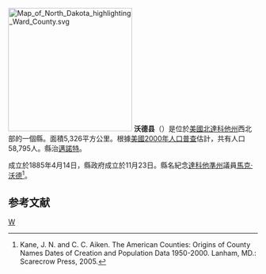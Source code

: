 {{noteTA
|T=zh-hans:沃德县 (北达科他州);zh-hk:沃德縣 (北達科他州);zh-tw:沃德郡 (北達科他州);
|1=zh-hans:县;zh-hk:縣;zh-tw:郡;
}}

{{Otheruses|沃德縣|subject=美國北達科他州的一個縣|other=同名的縣}}
[[File:Map_of_North_Dakota_highlighting_Ward_County.svg|250px]]
'''沃德县'''（{{lang-en|Ward County}}）是位於[[美國|美國]][[北達科他州|北達科他州]]西北部的一個縣。面積5,326平方公里。根據[[美國2000年人口普查|美國2000年人口普查]]估計，共有人口58,795人。縣治[[邁諾特_(北達科他州)|邁諾特]]。

成立於1885年4月14日，縣政府成立於11月23日。縣名紀念[[達科他準州|達科他準州]]議員[[馬克·沃德|馬克·沃德]]<ref>Kane, J. N. and C. C. Aiken. The American Counties: Origins of County Names Dates of Creation and Population Data 1950-2000. Lanham, MD.: Scarecrow Press, 2005.</ref>。

==参考文献==
<div class="references-small">
<references />
</div>

{{美国地理小作品}}
[[Category:北達科他州行政區劃|W]]